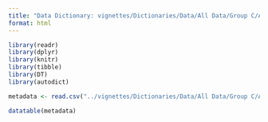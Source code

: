 ```yaml
---
title: "Data Dictionary: vignettes/Dictionaries/Data/All Data/Group C/AlbumSales8.csv"
format: html
---
```


```r
library(readr)
library(dplyr)
library(knitr)
library(tibble)
library(DT)
library(autodict)
```

```r
metadata <- read.csv("../vignettes/Dictionaries/Data/All Data/Group C/AlbumSales8.csv")

datatable(metadata)
```
